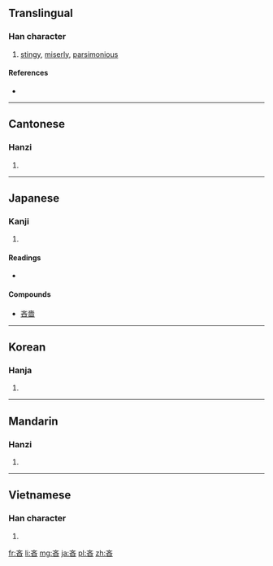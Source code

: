 ==Translingual==

===Han character===
{{Han char|rn=30|rad=口|as=04|sn=7|four=0060<sub>4</sub>|canj=卜大口 (YKR)|ids=⿱[[文]][[口]]}}

# [[stingy]], [[miserly]], [[parsimonious]]

====References====
* {{Han ref|kx=0177.130|dkj=03327|dj=0394.180|hdz=10594.040|uh=541D|ud=21533|bh=A75B|bd=42843}}

----

==Cantonese==

===Hanzi===
{{yue-hanzi|jyut=leon6|y=leun6}}

# {{defn|lang=yue|sort=口04}}

----

==Japanese==

===Kanji===
{{ja-kanji|grade=|rs=口04}}

# {{defn|lang=ja|sort=口04}}

====Readings====
* {{ja-readings|on=[[りん]] (rin)|kun=[[おしむ]] (oshimu)}}

====Compounds====
* [[吝嗇]]

----

==Korean==

===Hanja===
{{ko-hanja|hangeul=린|rv=rin|mr=rin}}

# {{defn|lang=ko|sort=口04}}

----

==Mandarin==

===Hanzi===
{{cmn-hanzi|pin=[[lìn]] ([[lin4]])|wg=lin<sup>4</sup>}}

# {{defn|lang=cmn|sort=口04}}

----

==Vietnamese==

===Han character===
{{vi-hantu|lận|rs=口04}}

# {{defn|lang=vi|sort=口04}}

[[fr:吝]]
[[li:吝]]
[[mg:吝]]
[[ja:吝]]
[[pl:吝]]
[[zh:吝]]